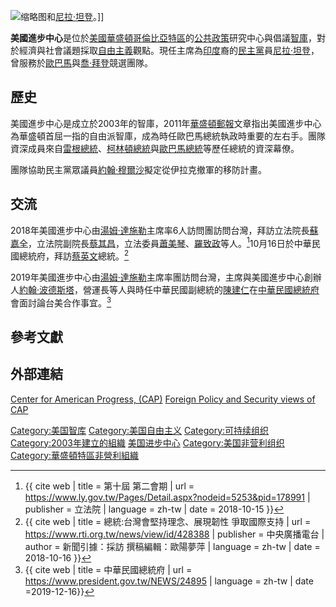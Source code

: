 {{Infobox organization
| name = Center for American Progress<br/>美國進步中心
| logo = {{Show if file exists|comment=檔案不存在，可從英文維基百科取得（本模板會在檔案恢復時自動顯示檔案，並由機器人自動清理模板，無需撤銷機器人的編輯）|file=Center for American Progress logo.svg|text=Center for American Progress logo.svg}}
| type = [[公共政策|公共政策]]研究中心與倡議[[智庫|智庫]]
| founded_date = {{start date and age|2003|10|24}}
| founder = [[John_Podesta|John Podesta]]
| leader_title = 總裁
| leader_name = [[尼拉·坦登|尼拉·坦登]]（Neera Tanden）
| leader_title2 = 主席
| leader_name2 = [[湯姆·達施勒|湯姆·達施勒]]（Tom Daschle）
| location = {{USA}}[[華盛頓哥倫比亞特區|華盛頓哥倫比亞特區]][[1333_H_Street|1333 H Street]]
| coordinates = {{coord|38.900373|-77.031047|display=inline,title}}
| revenue = $51,794,792（2017年）<ref>{{cite web | url=http://www.charitynavigator.org/index.cfm?bay=search.summary&orgid=12155 | title=Center for American Progress | website=Charity Navigator | access-date=12 April 2016 }}</ref>
| expenses = $46,765,901（2017年）
| homepage = {{URL|americanprogress.org|AmericanProgress.org}}
}}

[[File:Thomas_Perez_and_Neera_Tanden,_December_2014.jpg|缩略图]]和[[尼拉·坦登|尼拉·坦登]]。]]

'''美國進步中心'''是位於[[美國|美國]][[華盛頓哥倫比亞特區|華盛頓哥倫比亞特區]]的[[公共政策|公共政策]]研究中心與倡議[[智庫|智庫]]，對於經濟與社會議題採取[[自由主義|自由主義]]觀點。現任主席為[[印度|印度]]裔的[[民主黨_(美國)|民主黨]]員[[尼拉·坦登|尼拉·坦登]]，曾服務於[[歐巴馬|歐巴馬]]與[[喬·拜登|喬·拜登]]競選團隊。

== 歷史 ==
美國進步中心是成立於2003年的智庫，2011年[[華盛頓郵報|華盛頓郵報]]文章指出美國進步中心為華盛頓首屈一指的自由派智庫，成為時任歐巴馬總統執政時重要的左右手。團隊資深成員來自[[雷根總統|雷根總統]]、[[柯林頓總統|柯林頓總統]]與[[歐巴馬總統|歐巴馬總統]]等歷任總統的資深幕僚。

團隊協助民主黨眾議員[[約翰·穆爾沙|約翰·穆爾沙]]擬定從伊拉克撤軍的移防計畫。

== 交流 ==
2018年美國進步中心由[[湯姆·達施勒|湯姆·達施勒]]主席率6人訪問團訪問台灣，拜訪立法院長[[蘇嘉全|蘇嘉全]]，立法院副院長[[蔡其昌|蔡其昌]]，立法委員[[蕭美琴|蕭美琴]]、[[羅致政|羅致政]]等人。<ref name = "第十屆 第二會期_2013"> {{ cite web | title = 第十屆 第二會期 | url = https://www.ly.gov.tw/Pages/Detail.aspx?nodeid=5253&pid=178991 | publisher = 立法院 | language = zh-tw | date = 2018-10-15 }} </ref>10月16日於中華民國總統府，拜訪[[蔡英文|蔡英文]]總統。<ref name = "總統:台灣會堅持理念、展現韌性 爭取國際支持_2018"> {{ cite web | title = 總統:台灣會堅持理念、展現韌性 爭取國際支持 | url = https://www.rti.org.tw/news/view/id/428388 | publisher = 中央廣播電台 | author = 新聞引據：採訪 撰稿編輯：歐陽夢萍 | language = zh-tw | date = 2018-10-16 }} </ref>

2019年美國進步中心由[[湯姆·達施勒|湯姆·達施勒]]主席率團訪問台灣，主席與美國進步中心創辦人[[約翰·波德斯塔|約翰·波德斯塔]]，營運長{{tsl|en|Gordon Gray III|高登·葛雷}}等人與時任中華民國副總統的[[陳建仁|陳建仁]]在[[中華民國總統府|中華民國總統府]]會面討論台美合作事宜。<ref name = "中華民國總統府_2020"> {{ cite web | title = 中華民國總統府 | url = https://www.president.gov.tw/NEWS/24895 | language = zh-tw | date =2019-12-16}} </ref>

== 參考文獻 ==
{{Reflist}}

== 外部連結 ==
[https://www.americanprogress.org/ Center for American Progress, (CAP)]
[https://www.americanprogress.org/issues/security/view/ Foreign Policy and Security views of CAP]

[[Category:美国智库|Category:美国智库]]
[[Category:美国自由主义|Category:美国自由主义]]
[[Category:可持续组织|Category:可持续组织]]
[[Category:2003年建立的組織|Category:2003年建立的組織]]
[[Category:美国进步中心|]]
[[Category:美国非营利组织|Category:美国非营利组织]]
[[Category:華盛頓特區非營利組織|Category:華盛頓特區非營利組織]]